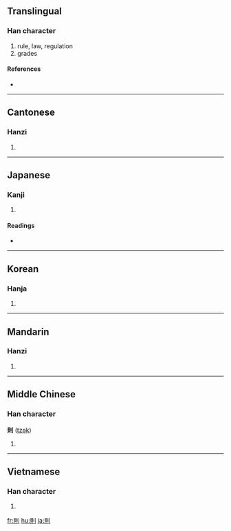 {{see|则}}
==Translingual==

===Han character===
{{Han char|rn=18|rad=刀|as=07|sn=9|four=6280<sub>0</sub>|canj=月金中弓 (BCLN)}}

# rule, law, regulation
# grades

====References====
* {{Han ref|kx=0139.310|dkj=01994|dj=0317.080|hdz=10340.060|uh=5247|ud=21063|bh=AB68|bd=43880}}

----

==Cantonese==

===Hanzi===
{{yue-hanzi|jyut=|y=jak1}}

# {{defn|Cantonese|sort=刀07}}

----

==Japanese==

===Kanji===
{{ja-kanji|grade=5|rs=刀07}}

# {{defn|Japanese}}

====Readings====
* {{ja-readings|on=[[そく]] (soku)|kun=[[のり]] (nori), [[のっとる]] (nottoru), [[すなわち]] (sunawachi)}}

----

==Korean==

===Hanja===
{{ko-hanja|hangeul=[[칙]], [[측]]|rv=chik, cheuk|mr=ch'ik, ch'ŭk}}

# {{defn|Korean|sort=刀07}}

----

==Mandarin==

===Hanzi===
{{cmn-hanzi|sim=则|pin=[[zé]] ([[ze2]])|wg=tse<sup>2</sup>}}

# {{defn|Mandarin|sort=刀07}}

----

==Middle Chinese==

===Han character===
'''則''' ([[tzək]])

# {{defn|Middle Chinese}}

----

==Vietnamese==

===Han character===
{{vi-hantu|[[tắc]]|rs=刀07}}

# {{defn|Vietnamese|sort=刀07}}

[[fr:則]]
[[hu:則]]
[[ja:則]]
